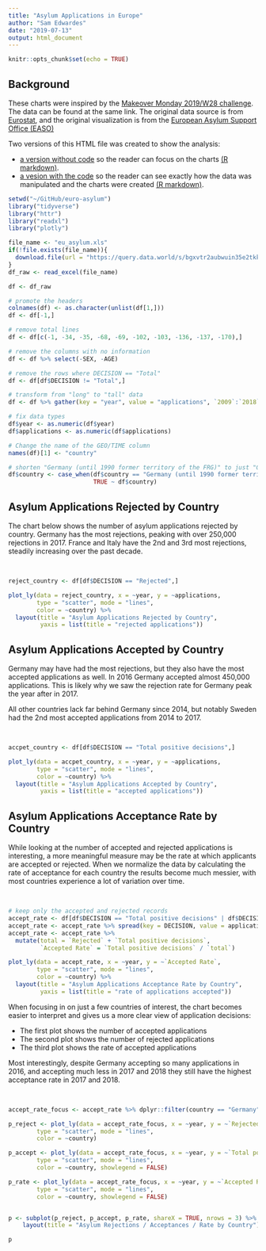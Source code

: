 ```yaml
---
title: "Asylum Applications in Europe"
author: "Sam Edwardes"
date: "2019-07-13"
output: html_document
---
```


```r
knitr::opts_chunk$set(echo = TRUE)
```

## Background

These charts were inspired by the [Makeover Monday 2019/W28 challenge](https://data.world/makeovermonday/2019w28). The data can be found at the same link. The original data source is from [Eurostat](http://appsso.eurostat.ec.europa.eu/nui/show.do?dataset=migr_asyappctza&lang=en), and the original visualization is from the [European Asylum Support Office (EASO)](https://www.easo.europa.eu/asylum-trends-annual-report-2018)

Two versions of this HTML file was created to show the analysis:

- [a version without code](https://samedwardes.com/euro-asylum/European_Asylum_noCode) so the reader can focus on the charts [(R markdown)](https://samedwardes.com/euro-asylum/European_Asylum_noCode.Rmd).
- [a vesion with the code](https://samedwardes.com/euro-asylum/European_Asylum_withCode) so the reader can see exactly how the data was manipulated and the charts were created [(R markdown)](https://samedwardes.com/euro-asylum/European_Asylum_withCode.Rmd).

```r
setwd("~/GitHub/euro-asylum")
library("tidyverse")
library("httr")
library("readxl")
library("plotly")
```

```r
file_name <- "eu_asylum.xls"
if(!file.exists(file_name)){
  download.file(url = "https://query.data.world/s/bgxvtr2aubwuin35e2tkkno2chbew5", destfile = file_name)
}
df_raw <- read_excel(file_name)
```

```r
df <- df_raw

# promote the headers
colnames(df) <- as.character(unlist(df[1,]))
df <- df[-1,]

# remove total lines
df <- df[c(-1, -34, -35, -68, -69, -102, -103, -136, -137, -170),]

# remove the columns with no information
df <- df %>% select(-SEX, -AGE)

# remove the rows where DECISION == "Total"
df <- df[df$DECISION != "Total",]

# transform from "long" to "tall" data
df <- df %>% gather(key = "year", value = "applications", `2009`:`2018`)

# fix data types
df$year <- as.numeric(df$year)
df$applications <- as.numeric(df$applications)

# Change the name of the GEO/TIME column
names(df)[1] <- "country"

# shorten "Germany (until 1990 former territory of the FRG)" to just "Germany"
df$country <- case_when(df$country == "Germany (until 1990 former territory of the FRG)" ~ "Germany",
                        TRUE ~ df$country)
```

## Asylum Applications Rejected by Country

The chart below shows the number of asylum applications rejected by country. Germany has the most rejections, peaking with over 250,000 rejections in 2017. France and Italy have the 2nd and 3rd most rejections, steadily increasing over the past decade.

$~$

```r
reject_country <- df[df$DECISION == "Rejected",]

plot_ly(data = reject_country, x = ~year, y = ~applications, 
        type = "scatter", mode = "lines",
        color = ~country) %>%
  layout(title = "Asylum Applications Rejected by Country",
         yaxis = list(title = "rejected applications"))
```

## Asylum Applications Accepted by Country

Germany may have had the most rejections, but they also have the most accepted applications as well. In 2016 Germany accepted almost 450,000 applications. This is likely why we saw the rejection rate for Germany peak the year after in 2017.

All other countries lack far behind Germany since 2014, but notably Sweden had the 2nd most accepted applications from 2014 to 2017.

$~$

```r
accpet_country <- df[df$DECISION == "Total positive decisions",]

plot_ly(data = accpet_country, x = ~year, y = ~applications, 
        type = "scatter", mode = "lines",
        color = ~country) %>%
  layout(title = "Asylum Applications Accepted by Country",
         yaxis = list(title = "accepted applications"))
```

## Asylum Applications Acceptance Rate by Country

While looking at the number of accepted and rejected applications is interesting, a more meaningful measure may be the rate at which applicants are accepted or rejected. When we normalize the data by calculating the rate of acceptance for each country the results become much messier, with most countries experience a lot of variation over time.

$~$

```r
# keep only the accepted and rejected records
accept_rate <- df[df$DECISION == "Total positive decisions" | df$DECISION == "Rejected",]
accept_rate <- accept_rate %>% spread(key = DECISION, value = applications)
accept_rate <- accept_rate %>%
  mutate(total = `Rejected` + `Total positive decisions`,
         `Accepted Rate` = `Total positive decisions` / `total`)

plot_ly(data = accept_rate, x = ~year, y = ~`Accepted Rate`, 
        type = "scatter", mode = "lines",
        color = ~country) %>%
  layout(title = "Asylum Applications Acceptance Rate by Country",
         yaxis = list(title = "rate of applications accepted"))
```

When focusing in on just a few countries of interest, the chart becomes easier to interpret and gives us a more clear view of application decisions:

- The first plot shows the number of accepted applications
- The second plot shows the number of rejected applications
- The third plot shows the rate of accepted applications

Most interestingly, despite Germany accepting so many applications in 2016, and accepting much less in 2017 and 2018 they still have the highest acceptance rate in 2017 and 2018.

$~$

```r
accept_rate_focus <- accept_rate %>% dplyr::filter(country == "Germany" | country == "Sweden" | country == "France" | country == "Italy")

p_reject <- plot_ly(data = accept_rate_focus, x = ~year, y = ~`Rejected`, 
        type = "scatter", mode = "lines",
        color = ~country) 

p_accept <- plot_ly(data = accept_rate_focus, x = ~year, y = ~`Total positive decisions`, 
        type = "scatter", mode = "lines",
        color = ~country, showlegend = FALSE) 

p_rate <- plot_ly(data = accept_rate_focus, x = ~year, y = ~`Accepted Rate`, 
        type = "scatter", mode = "lines",
        color = ~country, showlegend = FALSE)


p <- subplot(p_reject, p_accept, p_rate, shareX = TRUE, nrows = 3) %>%
    layout(title = "Asylum Rejections / Acceptances / Rate by Country")

p
```



